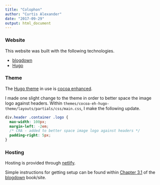 ```yaml
---
title: "Colophon"
author: "Curtis Alexander"
date: "2017-09-29"
output: html_document
---
```


### Website 

This website was built with the following technologies.

* [blogdown](https://bookdown.org/yihui/blogdown/)
* [Hugo](https://gohugo.io/)

### Theme

The [Hugo theme](https://themes.gohugo.io/) in use is [cocoa enhanced](https://themes.gohugo.io/cocoa-eh-hugo-theme/).

I made one slight change to the theme in order to better space the image logo against headers.  Within `themes/cocoa-eh-hugo-theme/layouts/partials/css/main.css`, I make the following update.

```css
div.header .container .logo {
  max-width: 100px;
  margin-left: -2em;
  /* CRA - added to better space image logo against headers */
  padding-right: 5px;
}
```

### Hosting

Hosting is provided through [netlify](https://www.netlify.com/).

Simple instructions for getting setup can be found within [Chapter 3.1](https://bookdown.org/yihui/blogdown/netlify.html) of the [blogdown](https://bookdown.org/yihui/blogdown/) book/site.

